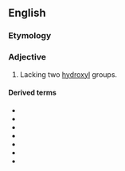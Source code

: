 ==English==

===Etymology===
{{prefix|di|deoxy-|lang=en}}

===Adjective===
{{en-adj|-}}

# {{lb|en|organic chemistry|of a sugar}} Lacking two [[hydroxyl]] groups.

====Derived terms====
* {{l|en|ddNTP}}
* {{l|en|dideoxycytidine}}
* {{l|en|dideoxyinosine}}
* {{l|en|dideoxynucleotide}}
* {{l|en|dideoxyribonucleoside}}
* {{l|en|dideoxyribonucleotide}}
* {{l|en|dideoxysugar}}